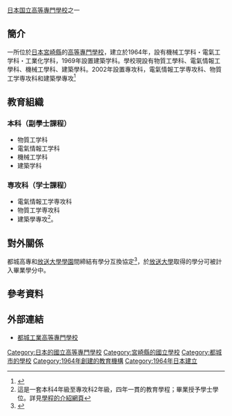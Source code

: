 {{expand|time=2016-11-05T15:46:38+00:00}}
{{Infobox School
| name           = 都城工業高等專門學校
| other_name     = 
| logo           = 
| image          = 
| caption        = 
| motto          = 
| established    = 1964年
| type           = [[國立|國立]]
| legal_person   = {{tsl|ja|国立高等専門学校機構|國立高等專門學校機構}}
| free_label     = 學科
| free_text      = 物質工学科<br/>電氣情報工学科<br/>機械工学科<br/>建築学科
| free_label2    = 專攻科
| free_text2     = 電氣情報工学専攻科<br>物質工学専攻科<br/>建築學專攻
| address        = {{JPN}}[[宮崎県|宮崎県]]<br>[[都城市|都城市]]吉尾町473-1
| location       =
| website        = [http://www.cc.miyakonojo-nct.ac.jp/ http://www.cc.miyakonojo-nct.ac.jp/]
}}

{{nihongo|'''都城工業高等專門學校'''|都城工業高等専門学校／みやこのじょうこうぎょうこうとうせんもんがっこう|3=National Institute of Technology, Miyakonojo College}}[[日本|日本]][[日本国立大学法人|国立]][[高等專門學校|高等專門學校]]之一
==簡介==
一所位於[[日本|日本]][[宮崎縣|宮崎縣]]的[[高等專門學校|高等專門學校]]，建立於1964年，設有機械工学科・電氣工学科・工業化学科，1969年設置建築学科。學校現設有物質工學科、電氣情報工學科、機械工學科、建築學科。2002年設置專攻科，電氣情報工学専攻科、物質工学専攻科和建築學專攻<ref>{{cite web|url=http://www.cc.miyakonojo-nct.ac.jp/%E5%AD%A6%E6%A0%A1%E6%A1%88%E5%86%85/%E5%AD%A6%E6%A0%A1%E6%A6%82%E8%A6%81/%E6%B2%BF%E9%9D%A9/|title=沿革|publisher=都城工專|access-date=2016-11-05|archive-url=https://web.archive.org/web/20140710023822/http://www.cc.miyakonojo-nct.ac.jp/%E5%AD%A6%E6%A0%A1%E6%A1%88%E5%86%85/%E5%AD%A6%E6%A0%A1%E6%A6%82%E8%A6%81/%E6%B2%BF%E9%9D%A9/|archive-date=2014-07-10|dead-url=yes}}{{ja}}</ref>
==教育組織==
===本科（副學士課程）===
* 物質工学科
* 電氣情報工学科
* 機械工学科
* 建築学科
=== 専攻科（学士課程） ===
* 電氣情報工学専攻科
* 物質工学専攻科
* 建築學專攻<ref>這是一套本科4年級至專攻科2年級，四年一貫的教育學程；畢業授予學士學位。詳見[http://www.cc.miyakonojo-nct.ac.jp/%E5%AD%A6%E7%A7%91%E3%83%BB%E5%B0%82%E6%94%BB%E7%A7%91/ 學程的介紹網頁]{{Dead link|date=2019年6月 |bot=InternetArchiveBot |fix-attempted=yes }}</ref>。
==對外關係==
都城高專和[[放送大學學園|放送大學學園]]間締結有學分互換協定<ref>{{cite web|url=http://www.ouj.ac.jp/hp/nyugaku/tanigokan/pdf/tanigokan_annai.pdf|title=放送大学　平成28年度　単位互換案内|publisher=The Open University of Japan|accessdate=2016-11-05|archive-date=2016-03-04|archive-url=https://web.archive.org/web/20160304193516/http://www.ouj.ac.jp/hp/nyugaku/tanigokan/pdf/tanigokan_annai.pdf|dead-url=no}}</ref>，於[[放送大學|放送大學]]取得的學分可被計入畢業學分中。

==參考資料==
{{reflist}}

==外部連結==
*[https://web.archive.org/web/20161222024805/http://www.cc.miyakonojo-nct.ac.jp/ 都城工業高等專門學校]
{{coord|31|45|38|N|131|4|47.3|E|region:JP_type:edu|display=title}}
{{高等專門學校}}
{{Authority control}}
[[Category:日本的國立高等專門學校|Category:日本的國立高等專門學校]]
[[Category:宮崎縣的國立學校|Category:宮崎縣的國立學校]]
[[Category:都城市的學校|Category:都城市的學校]]
[[Category:1964年創建的教育機構|Category:1964年創建的教育機構]]
[[Category:1964年日本建立|Category:1964年日本建立]]